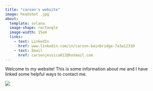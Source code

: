 ```yaml
---
title: "carson's website"
image: headshot .jpg
about: 
  template: solana
  image-shape: rectangle
  image-width: 15em
  links: 
    - text: LinkedIn
      href: www.linkedin.com/in/carson-bainbridge-7a3a12310 
    - text: Email 
      href: carsonjessica812@hotmail.com
---
```


Welcome to my website! This is some information about me and I have linked some helpful ways to contact me.

![](images/IMG_0310.JPEG)
